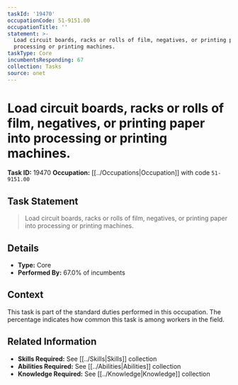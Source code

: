 ```yaml
---
taskId: '19470'
occupationCode: 51-9151.00
occupationTitle: ''
statement: >-
  Load circuit boards, racks or rolls of film, negatives, or printing paper into
  processing or printing machines.
taskType: Core
incumbentsResponding: 67
collection: Tasks
source: onet
---
```

# Load circuit boards, racks or rolls of film, negatives, or printing paper into processing or printing machines.

**Task ID:** 19470
**Occupation:** [[../Occupations|Occupation]] with code `51-9151.00`

## Task Statement

> Load circuit boards, racks or rolls of film, negatives, or printing paper into processing or printing machines.

## Details

- **Type:** Core
- **Performed By:** 67.0% of incumbents

## Context

This task is part of the standard duties performed in this occupation. The percentage indicates how common this task is among workers in the field.

## Related Information

- **Skills Required:** See [[../Skills|Skills]] collection
- **Abilities Required:** See [[../Abilities|Abilities]] collection
- **Knowledge Required:** See [[../Knowledge|Knowledge]] collection

